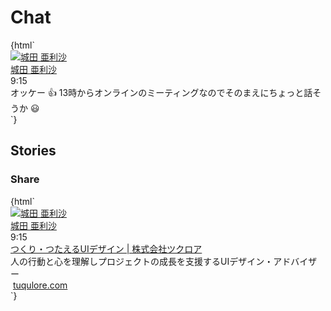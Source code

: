 
<Meta title="Galleries/Chat" />


# Chat

<Canvas>
  <Story name="Default">
    {html`
      <div class="container max-w-2xl">
        <div class="mb-4 flex">
          <div class="jumpu-avatar flex-shrink-0 mr-4">
            <a href="#">
              <img src="${avatarImage}" alt="城田 亜利沙" />
            </a>
          </div>
          <div>
            <div class="flex items-center mb-2">
              <div class="font-bold mr-4"><a href="#">城田 亜利沙</a></div>
              <div class="text-xs">9:15</div>
            </div>
            <div class="jumpu-balloon">
              オッケー 👍
              13時からオンラインのミーティングなのでそのまえにちょっと話そうか
              😃
            </div>
          </div>
        </div>
      </div>
    `}
  </Story>
</Canvas>

## Stories

### Share

<Canvas>
  <Story name="Share">
    {html`
      <div class="container max-w-2xl">
        <div class="mb-4 flex">
          <div class="jumpu-avatar shrink-0 mr-4">
            <a href="#">
              <img src="${avatarImage}" alt="城田 亜利沙" />
            </a>
          </div>
          <div>
            <div class="flex items-center mb-2">
              <div class="font-bold mr-4"><a href="#">城田 亜利沙</a></div>
              <div class="text-xs">9:15</div>
            </div>
            <div
              class="flex items-center border border-gray-300 rounded-lg overflow-hidden"
            >
              <a href="#" class="w-32 h-32 shrink-0">
                <img
                  src="${posterImage}"
                  alt=""
                  class="w-full h-full object-cover"
                />
              </a>
              <div class="px-4 py-3">
                <a href="#" class="mb-1 font-bold block hover:underline"
                  >つくり・つたえるUIデザイン | 株式会社ツクロア</a
                >
                <div class="mb-2 text-sm text-gray-700">
                  人の行動と心を理解しプロジェクトの成長を支援するUIデザイン・アドバイザー
                </div>
                <div
                  class="text-xs text-gray-500 leading-none flex items-center"
                >
                  <img
                    src="${faviconImage}"
                    class="w-3 h-3 inline mr-1"
                    alt=""
                  />
                  <a href="#">tuqulore.com</a>
                </div>
              </div>
            </div>
          </div>
        </div>
      </div>
    `}
  </Story>
</Canvas>

